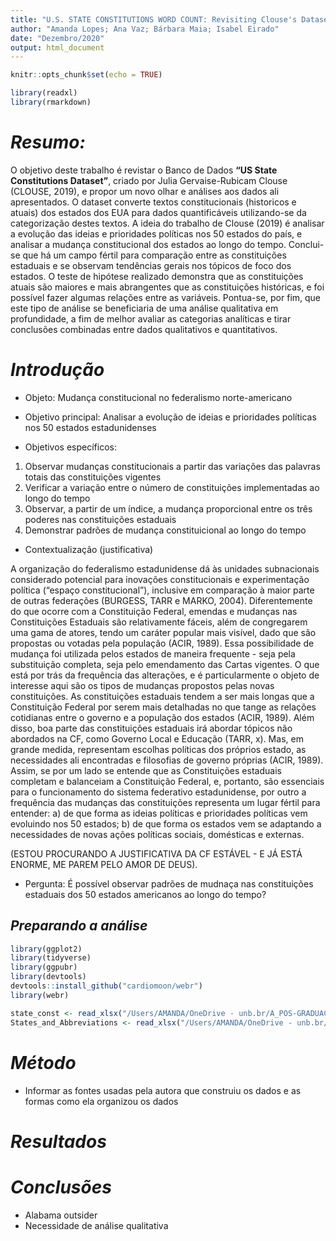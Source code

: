 ---
title: "U.S. STATE CONSTITUTIONS WORD COUNT: Revisiting Clouse's Dataset. Trabalho Final - MQCP"
author: "Amanda Lopes; Ana Vaz; Bárbara Maia; Isabel Eirado"
date: "Dezembro/2020"
output: html_document
---

```{r setup, include=FALSE}
knitr::opts_chunk$set(echo = TRUE)
```

```{r ativando pacotes, echo=FALSE, message=FALSE, warning=FALSE, paged.print=FALSE}
library(readxl)
library(rmarkdown)
```

# *Resumo:*

O objetivo deste trabalho é revistar o Banco de Dados **"US State Constitutions Dataset"**, criado por Julia Gervaise-Rubicam Clouse (CLOUSE, 2019), e propor um novo olhar e análises aos dados ali apresentados. O dataset converte textos constitucionais (historicos e atuais) dos estados dos EUA para dados quantificáveis utilizando-se da categorização destes textos. A ideia do trabalho de Clouse (2019) é analisar a evolução das ideias e prioridades políticas nos 50 estados do país, e analisar a mudança constitucional dos estados ao longo do tempo. Conclui-se que há um campo fértil para comparação entre as constituições estaduais e se observam tendências gerais nos tópicos de foco dos estados. O teste de hipótese realizado demonstra que as constituições atuais são maiores e mais abrangentes que as constituições históricas, e foi possível fazer algumas relações entre as variáveis. Pontua-se, por fim, que este tipo de análise se beneficiaria de uma análise qualitativa em profundidade, a fim de melhor avaliar as categorias analíticas e tirar conclusões combinadas entre dados qualitativos e quantitativos.

# *Introdução*

- Objeto: Mudança constitucional no federalismo norte-americano

- Objetivo principal: Analisar a evolução de ideias e prioridades políticas nos 50 estados estadunidenses

- Objetivos específicos: 
1. Observar mudanças constitucionais a partir das variações das palavras totais das constituições vigentes
2. Verificar a variação entre o número de constituições implementadas ao longo do tempo
3. Observar, a partir de um índice, a mudança proporcional entre os três poderes nas constituições estaduais
4. Demonstrar padrões de mudança constituicional ao longo do tempo

- Contextualização (justificativa)

A organização do federalismo estadunidense dá às unidades subnacionais considerado potencial para inovações constitucionais e experimentação política ("espaço constitucional"), inclusive em comparação à maior parte de outras federações (BURGESS, TARR e MARKO, 2004).
Diferentemente do que ocorre com a Constituição Federal, emendas e mudanças nas Constituições Estaduais são relativamente fáceis, além de congregarem uma gama de atores, tendo um caráter popular mais visível, dado que são propostas ou votadas pela população (ACIR, 1989).
Essa possibilidade de mudança foi utilizada pelos estados de maneira frequente - seja pela substituição completa, seja pelo emendamento das Cartas vigentes.
O que está por trás da frequência das alterações, e é particularmente o objeto de interesse aqui são os tipos de mudanças propostos pelas novas constituições. 
As constituições estaduais tendem a ser mais longas que a Constituição Federal por serem mais detalhadas no que tange as relações cotidianas entre o governo e a população dos estados (ACIR, 1989). Além disso, boa parte das constituições estaduais irá abordar tópicos não abordados na CF, como Governo Local e Educação (TARR, x). Mas, em grande medida, representam escolhas políticas dos próprios estado, as necessidades ali encontradas e filosofias de governo próprias (ACIR, 1989).
Assim, se por um lado se entende que as Constituições estaduais completam e balanceiam a Constituição Federal, e, portanto, são essenciais para o funcionamento do sistema federativo estadunidense, por outro a frequência das mudanças das constituições representa um lugar fértil para entender:
a) de que forma as ideias políticas e prioridades políticas vem evoluindo nos 50 estados;
b) de que forma os estados vem se adaptando a necessidades de novas ações políticas sociais, domésticas e externas.

(ESTOU PROCURANDO A JUSTIFICATIVA DA CF ESTÁVEL - E JÁ ESTÁ ENORME, ME PAREM PELO AMOR DE DEUS).

- Pergunta: É possível observar padrões de mudnaça nas constituições estaduais dos 50 estados americanos ao longo do tempo?

## *Preparando a análise*

```{r ativando pacotes, echo=TRUE, message=FALSE, warning=FALSE, paged.print=FALSE}
library(ggplot2)
library(tidyverse)
library(ggpubr)
library(devtools)
devtools::install_github("cardiomoon/webr")
library(webr)
```

```{r importando os dados, echo=TRUE}
state_const <- read_xlsx("/Users/AMANDA/OneDrive - unb.br/A_POS-GRADUACAO/DISCIPLINAS/3_SEM/MQCP/Dados/US-State_Constitutions_Dataset_1776-2017.xlsx")
States_and_Abbreviations <- read_xlsx("/Users/AMANDA/OneDrive - unb.br/A_POS-GRADUACAO/DISCIPLINAS/3_SEM/MQCP/Dados/States and Abbreviations.xlsx")
```

# *Método*

- Informar as fontes usadas pela autora que construiu os dados e as formas como ela organizou os dados

# *Resultados*

# *Conclusões*

- Alabama outsider
- Necessidade de análise qualitativa

